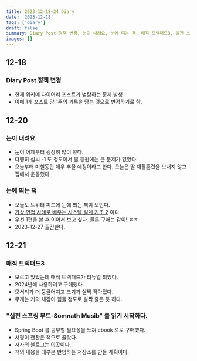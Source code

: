 ```yaml
---
title: 2023-12-18~24 Diary
date: '2023-12-18'
tags: ['diary']
draft: false
summary: Diary Post 정책 변경, 눈이 내려요, 눈에 띄는 책, 매직 트랙패드3, 실전 스프링 부트-Somnath Musib 를 읽기 시작하다.
images: []
---
```


## 12-18

### Diary Post 정책 변경

- 현재 위키에 다이어리 포스트가 범람하는 문제 발생
- 이에 1개 포스트 당 1주의 기록을 담는 것으로 변경하기로 함.

## 12-20

### 눈이 내려요

- 눈이 어제부터 굉장히 많이 왔다.
- 다행히 섭씨 -1 도 정도여서 딸 등원에는 큰 문제가 없었다.
- 오늘부터 며칠동안 매우 추울 예정이라고 한다. 오늘은 딸 재활훈련을 보내지 않고 집에서 운동했다.

### 눈에 띄는 책

- 오늘도 트위터 피드에 눈에 띄는 책이 보인다.
- [가상 면접 사례로 배우는 시스템 설계 기초 2](https://product.kyobobook.co.kr/detail/S000211656186) 이다.
- 우선 1편을 본 후 이어서 보고 싶다. 물론 구매는 같이! ㅎㅎ
- 2023-12-27 출간한다.

## 12-21

### 매직 트랙패드3

- 모르고 있었는데 매직 트랙패드가 리뉴얼 되었다.
- 2024년에 사용하려고 구매했다.
- 모서리가 더 둥글어지고 크기가 살짝 작아졌다.
- 무게는 거의 체감이 힘들 정도로 살짝 줄은 듯 하다.

### "실전 스프링 부트-Somnath Musib" 를 읽기 시작하다.

- Spring Boot 를 공부할 필요성을 느껴 ebook 으로 구매했다.
- 서평이 괜찬은 책으로 골랐다.
- 저자의 블로그는 [이곳](https://musibs.medium.com/)이다.
- 책의 내용을 대부분 반영하는 저장소를 만들 계획이다.
